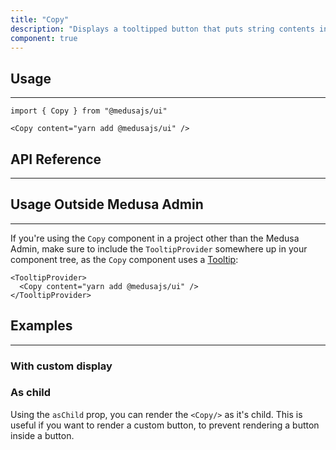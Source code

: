 ```yaml
---
title: "Copy"
description: "Displays a tooltipped button that puts string contents into the user's clipboard."
component: true
---
```


<ComponentExample name="copy-demo" />

## Usage

---

```tsx
import { Copy } from "@medusajs/ui"
```

```tsx
<Copy content="yarn add @medusajs/ui" />
```

## API Reference

---

<ComponentReference mainComponent="Copy" />

## Usage Outside Medusa Admin

---

If you're using the `Copy` component in a project other than the Medusa Admin, make sure to include the `TooltipProvider` somewhere up in your component tree, as the `Copy` component uses a [Tooltip](/components/tooltip#usage-outside-medusa-admin):

```tsx
<TooltipProvider>
  <Copy content="yarn add @medusajs/ui" />
</TooltipProvider>
```

## Examples

---

### With custom display

<ComponentExample name="copy-custom-display" />

### As child

Using the `asChild` prop, you can render the `<Copy/>` as it's child. This is useful if you want to render a custom button, to prevent rendering a button inside a button.

<ComponentExample name="copy-as-child" />
